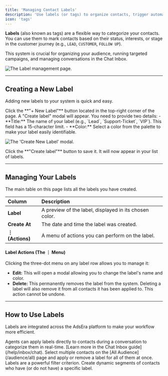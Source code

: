 ```yaml
---
title: 'Managing Contact Labels'
description: 'Use labels (or tags) to organize contacts, trigger automations, and segment your audience for targeted messaging.'
icon: 'tags'
---
```


**Labels** (also known as tags) are a flexible way to categorize your contacts. You can use them to mark contacts based on their status, interests, or stage in the customer journey (e.g., `LEAD`, `CUSTOMER`, `FOLLOW UP`).

This system is crucial for organizing your audience, running targeted campaigns, and managing conversations in the Chat Inbox.

![The Label management page.](https://sgp1.digitaloceanspaces.com/whatsera/f4e6350a-8be8-47ef-a334-00f925c606b0_label_page.png)

---

## Creating a New Label

Adding new labels to your system is quick and easy.

<Steps>
<Step title="1. Open the 'New Label' Modal">
Click the **"+ New Label"** button located in the top-right corner of the page.
</Step>

<Step title="2. Define Your Label">
A "Create label" modal will appear. You need to provide two details:
- **Title:** The name of your label (e.g., `Lead`, `Support-Ticket`, `VIP`). This field has a 15-character limit.
- **Color:** Select a color from the palette to make your label easily identifiable.

![The 'Create New Label' modal.](https://sgp1.digitaloceanspaces.com/whatsera/26f12719-686b-42cf-b3ad-924d100fc08e_label_create.png)
</Step>

<Step title="3. Create the Label">
Click the **"Create label"** button to save it. It will now appear in your list of labels.
</Step>
</Steps>

---

## Managing Your Labels

The main table on this page lists all the labels you have created.

| Column | Description |
| :--- | :--- |
| **Label** | A preview of the label, displayed in its chosen color. |
| **Create At** | The date and time the label was created. |
| **⋮ (Actions)** | A menu of actions you can perform on the label. |

#### Label Actions (The ⋮ Menu)

Clicking the three-dot menu on any label row allows you to manage it:

- **Edit:** This will open a modal allowing you to change the label's name and color.
- **Delete:** This permanently removes the label from the system.
  <Warning>
    Deleting a label will also remove it from all contacts it has been applied to. This action cannot be undone.
  </Warning>

---

## How to Use Labels

Labels are integrated across the AdsEra platform to make your workflow more efficient.

<CardGroup>
  <Card title="In the Chat Inbox" icon="comments">
    Agents can apply labels directly to contacts during a conversation to categorize them in real-time. [Learn more in the Chat Inbox guide](/help/inbox/chat).
  </Card>
  <Card title="For Bulk Actions" icon="list">
    Select multiple contacts on the [All Audience](/audience/all) page and apply or remove a label for all of them at once.
  </Card>
  <Card title="To Create Segments" icon="filter">
    Labels are a powerful filter criterion. Create dynamic segments of contacts who have (or do not have) a specific label.
  </Card>
</CardGroup>